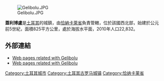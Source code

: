 [[Image:Gelibolu.JPG|right]]

'''蓋利博盧'''是[[土耳其|土耳其]]的城鎮，由[[恰納卡萊省|恰納卡萊省]]負責管轄，位於該國西北部，始建於公元前5世紀，面積825平方公里，處於海拔水平面，2010年人口22,832。

==外部連結==
* [http://www.gelibolumuz.com Web pages related with Gelibolu]
* [http://www.gelibolu.net Web pages related with Gelibolu]

{{coord|40|25|N|26|40|E|region:TR_type:city|display=title}}

{{Turkey-geo-stub}}
[[Category:土耳其城市|Category:土耳其城市]]
[[Category:土耳其古罗马城镇|Category:土耳其古罗马城镇]]
[[Category:恰纳卡莱省|Category:恰纳卡莱省]]